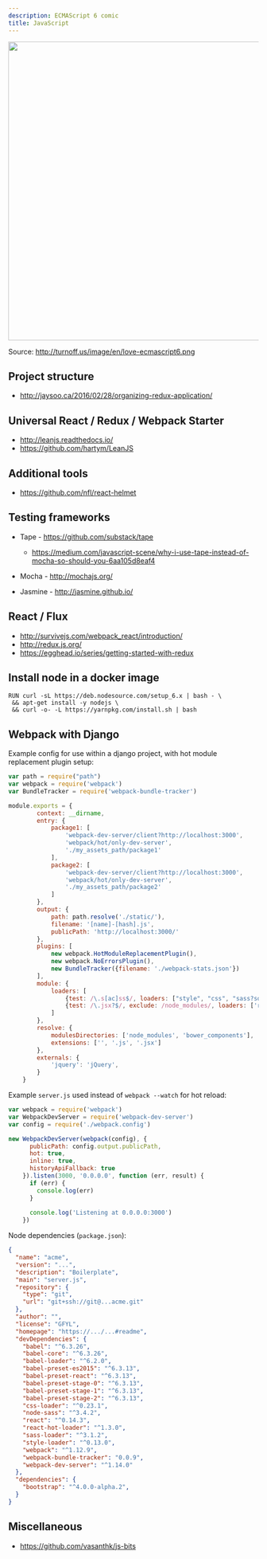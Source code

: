 ```yaml
---
description: ECMAScript 6 comic
title: JavaScript
---
```


<img src="http://turnoff.us/image/en/love-ecmascript6.png" width="600" />

Source: http://turnoff.us/image/en/love-ecmascript6.png

## Project structure

* http://jaysoo.ca/2016/02/28/organizing-redux-application/

## Universal React / Redux / Webpack Starter

* http://leanjs.readthedocs.io/
* https://github.com/hartym/LeanJS

## Additional tools

* https://github.com/nfl/react-helmet

## Testing frameworks

- Tape - https://github.com/substack/tape

  - https://medium.com/javascript-scene/why-i-use-tape-instead-of-mocha-so-should-you-6aa105d8eaf4

- Mocha - http://mochajs.org/

- Jasmine - http://jasmine.github.io/

## React / Flux

- http://survivejs.com/webpack_react/introduction/
- http://redux.js.org/
- https://egghead.io/series/getting-started-with-redux

## Install node in a docker image

```text
RUN curl -sL https://deb.nodesource.com/setup_6.x | bash - \
 && apt-get install -y nodejs \
 && curl -o- -L https://yarnpkg.com/install.sh | bash
```
## Webpack with Django

Example config for use within a django project, with hot module replacement plugin setup:

```javascript
var path = require("path")
var webpack = require('webpack')
var BundleTracker = require('webpack-bundle-tracker')

module.exports = {
        context: __dirname,
        entry: {
            package1: [
                'webpack-dev-server/client?http://localhost:3000',
                'webpack/hot/only-dev-server',
                './my_assets_path/package1'
            ],
            package2: [
                'webpack-dev-server/client?http://localhost:3000',
                'webpack/hot/only-dev-server',
                './my_assets_path/package2'
            ]
        },
        output: {
            path: path.resolve('./static/'),
            filename: '[name]-[hash].js',
            publicPath: 'http://localhost:3000/'
        },
        plugins: [
            new webpack.HotModuleReplacementPlugin(),
            new webpack.NoErrorsPlugin(),
            new BundleTracker({filename: './webpack-stats.json'})
        ],
        module: {
            loaders: [
                {test: /\.s[ac]ss$/, loaders: ["style", "css", "sass?sourceMap"]},
                {test: /\.jsx?$/, exclude: /node_modules/, loaders: ['react-hot', 'babel']},
            ]
        },
        resolve: {
            modulesDirectories: ['node_modules', 'bower_components'],
            extensions: ['', '.js', '.jsx']
        },
        externals: {
            'jquery': 'jQuery',
        }
    }
```

Example `server.js` used instead of `webpack --watch` for hot reload:

```javascript
var webpack = require('webpack')
var WebpackDevServer = require('webpack-dev-server')
var config = require('./webpack.config')

new WebpackDevServer(webpack(config), {
      publicPath: config.output.publicPath,
      hot: true,
      inline: true,
      historyApiFallback: true
    }).listen(3000, '0.0.0.0', function (err, result) {
      if (err) {
        console.log(err)
      }
    
      console.log('Listening at 0.0.0.0:3000')
    })
```

Node dependencies (`package.json`):

```json
{
  "name": "acme",
  "version": "...",
  "description": "Boilerplate",
  "main": "server.js",
  "repository": {
    "type": "git",
    "url": "git+ssh://git@...acme.git"
  },
  "author": "",
  "license": "GFYL",
  "homepage": "https://.../...#readme",
  "devDependencies": {
    "babel": "^6.3.26",
    "babel-core": "^6.3.26",
    "babel-loader": "^6.2.0",
    "babel-preset-es2015": "^6.3.13",
    "babel-preset-react": "^6.3.13",
    "babel-preset-stage-0": "^6.3.13",
    "babel-preset-stage-1": "^6.3.13",
    "babel-preset-stage-2": "^6.3.13",
    "css-loader": "^0.23.1",
    "node-sass": "^3.4.2",
    "react": "^0.14.3",
    "react-hot-loader": "^1.3.0",
    "sass-loader": "^3.1.2",
    "style-loader": "^0.13.0",
    "webpack": "^1.12.9",
    "webpack-bundle-tracker": "0.0.9",
    "webpack-dev-server": "^1.14.0"
  },
  "dependencies": {
    "bootstrap": "^4.0.0-alpha.2",
  }
}
```
## Miscellaneous

- https://github.com/vasanthk/js-bits